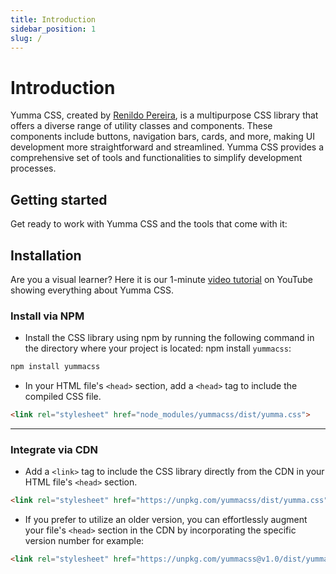 ```yaml
---
title: Introduction
sidebar_position: 1
slug: /
---
```



# Introduction

Yumma CSS, created by [Renildo Pereira](https://www.youtube.com/watch?v=iS05_AV22qA), is a multipurpose CSS library that offers a diverse range of utility classes and components. These components include buttons, navigation bars, cards, and more, making UI development more straightforward and streamlined. Yumma CSS provides a comprehensive set of tools and functionalities to simplify development processes.

## Getting started

Get ready to work with Yumma CSS and the tools that come with it:

<GridSection />

## Installation

Are you a visual learner? Here it is our 1-minute [video tutorial](https://www.youtube.com/watch?v=iS05_AV22qA) on YouTube showing everything about Yumma CSS.

### Install via NPM

* Install the CSS library using npm by running the following command in the directory where your project is located:
npm install `yummacss`:

```bash title="Terminal"
npm install yummacss
```

* In your HTML file's `<head>` section, add a `<head>` tag to include the compiled CSS file.

```html title="index.html"
<link rel="stylesheet" href="node_modules/yummacss/dist/yumma.css">
```

---

### Integrate via CDN

* Add a `<link>` tag to include the CSS library directly from the CDN in your HTML file's `<head>` section.

```html title="index.html"
<link rel="stylesheet" href="https://unpkg.com/yummacss/dist/yumma.css" crossorigin="anonymous">
```

* If you prefer to utilize an older version, you can effortlessly augment your file's `<head>` section in the CDN by incorporating the specific version number for example:

```html title="index.html"
<link rel="stylesheet" href="https://unpkg.com/yummacss@v1.0/dist/yumma.css">
```